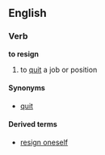 ==English==
===Verb===
'''to resign'''

# to [[quit]] a job or position

====Synonyms====
*[[quit]]

====Derived terms====
*[[resign oneself]]